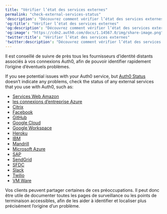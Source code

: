 ---
title: "Vérifier l’état des services externes"
permalink: "check-external-services-status"
'description': "Découvrez comment vérifier l’état des services externes à Auth0."
'og:title': "Vérifier l’état des services externes"
'og:description': "Découvrez comment vérifier l’état des services externes à Auth0."
'og:image': "https://cdn2.auth0.com/docs/1.14567.0/img/share-image.png"
'twitter:title': "Vérifier l’état des services externes"
'twitter:description': "Découvrez comment vérifier l’état des services externes à Auth0."
---

Il est conseillé de suivre de près tous les fournisseurs d’identité distants associés à vos connexions Auth0, afin de pouvoir identifier rapidement l’origine d’éventuels problèmes.

If you see potential issues with your Auth0 service, but [Auth0 Status](https://status.auth0.com) doesn’t indicate any problems, check the status of any external services that you use with Auth0, such as:

* [Services Web Amazon](https://status.aws.amazon.com/)
* [les connexions d’entreprise Azure](https://azure.microsoft.com/en-us/status/)
* [Citrix](https://status.cloud.com/)
* [Facebook](https://developers.facebook.com/status/)
* [GitHub](https://status.github.com/)
* [Google Cloud](https://status.cloud.google.com/)
* [Google Workspace](https://www.google.com/appsstatus#hl=en&v=status)
* [Heroku](https://status.heroku.com/)
* [IBM](https://console.bluemix.net/status)
* [Mandrill](http://status.mandrillapp.com/)
* [Microsoft Azure](https://azure.microsoft.com/en-gb/status/)
* [SAP](https://www.sap.com/about/cloud-trust-center/cloud-service-status.html)
* [SendGrid](http://status.sendgrid.com/)
* [SFDC](https://status.salesforce.com/)
* [Slack](https://status.slack.com/)
* [Twilio](https://status.twilio.com/)
* [VM Ware](https://status.vmware-services.io/)

Vos clients peuvent partager certaines de ces préoccupations. Il peut donc être utile de documenter toutes les pages de surveillance ou les points de terminaison accessibles, afin de les aider à identifier et localiser plus précisément l’origine d’un problème.